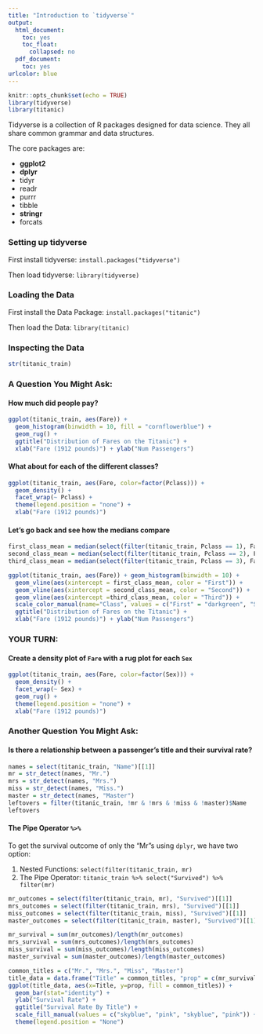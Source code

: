 ```yaml
---
title: "Introduction to `tidyverse`"
output:
  html_document:
    toc: yes
    toc_float:
      collapsed: no
  pdf_document:
    toc: yes
urlcolor: blue
---
```


```r
knitr::opts_chunk$set(echo = TRUE)
library(tidyverse)
library(titanic)
```

Tidyverse is a collection of R packages designed for data science. They all share common grammar and data structures.

The core packages are:

* **ggplot2**
* **dplyr**
* tidyr
* readr
* purrr
* tibble
* **stringr**
* forcats

### Setting up tidyverse

First install tidyverse:
`install.packages("tidyverse")`

Then load tidyverse:
`library(tidyverse)`

### Loading the Data

First install the Data Package:
`install.packages("titanic")`

Then load the Data:
`library(titanic)`

### Inspecting the Data

```r
str(titanic_train)
```

### A Question You Might Ask: 
#### How much did people pay?

```r
ggplot(titanic_train, aes(Fare)) + 
  geom_histogram(binwidth = 10, fill = "cornflowerblue") + 
  geom_rug() + 
  ggtitle("Distribution of Fares on the Titanic") + 
  xlab("Fare (1912 pounds)") + ylab("Num Passengers")
```

#### What about for each of the different classes?

```r
ggplot(titanic_train, aes(Fare, color=factor(Pclass))) + 
  geom_density() + 
  facet_wrap(~ Pclass) + 
  theme(legend.position = "none") + 
  xlab("Fare (1912 pounds)")
```

#### Let's go back and see how the medians compare

```r
first_class_mean = median(select(filter(titanic_train, Pclass == 1), Fare)[[1]])
second_class_mean = median(select(filter(titanic_train, Pclass == 2), Fare)[[1]])
third_class_mean = median(select(filter(titanic_train, Pclass == 3), Fare)[[1]])

ggplot(titanic_train, aes(Fare)) + geom_histogram(binwidth = 10) + 
  geom_vline(aes(xintercept = first_class_mean, color = "First")) + 
  geom_vline(aes(xintercept = second_class_mean, color = "Second")) + 
  geom_vline(aes(xintercept =third_class_mean, color = "Third")) + 
  scale_color_manual(name="Class", values = c("First" = "darkgreen", "Second" = "blue", "Third" = "red")) + 
  ggtitle("Distribution of Fares on the Titanic") + 
  xlab("Fare (1912 pounds)") + ylab("Num Passengers")
```

### **YOUR TURN:**
#### Create a density plot of `Fare` with a rug plot for each `Sex`

```r
ggplot(titanic_train, aes(Fare, color=factor(Sex))) + 
  geom_density() + 
  facet_wrap(~ Sex) + 
  geom_rug() +
  theme(legend.position = "none") + 
  xlab("Fare (1912 pounds)")
```

### Another Question You Might Ask: 
#### Is there a relationship between a passenger's title and their survival rate?

```r
names = select(titanic_train, "Name")[[1]]
mr = str_detect(names, "Mr.")
mrs = str_detect(names, "Mrs.")
miss = str_detect(names, "Miss.")
master = str_detect(names, "Master")
leftovers = filter(titanic_train, !mr & !mrs & !miss & !master)$Name
leftovers
```

#### The Pipe Operator `%>%`

To get the survival outcome of only the "Mr"s using `dplyr`, we have two option:

1. Nested Functions: `select(filter(titanic_train, mr)`
2. The Pipe Operator: `titanic_train %>% select("Survived") %>% filter(mr)`

```r
mr_outcomes = select(filter(titanic_train, mr), "Survived")[[1]]
mrs_outcomes = select(filter(titanic_train, mrs), "Survived")[[1]]
miss_outcomes = select(filter(titanic_train, miss), "Survived")[[1]]
master_outcomes = select(filter(titanic_train, master), "Survived")[[1]]
```


```r
mr_survival = sum(mr_outcomes)/length(mr_outcomes)
mrs_survival = sum(mrs_outcomes)/length(mrs_outcomes)
miss_survival = sum(miss_outcomes)/length(miss_outcomes)
master_survival = sum(master_outcomes)/length(master_outcomes)
```

```r
common_titles = c("Mr.", "Mrs.", "Miss", "Master")
title_data = data.frame("Title" = common_titles, "prop" = c(mr_survival, mrs_survival, miss_survival, master_survival))
ggplot(title_data, aes(x=Title, y=prop, fill = common_titles)) + 
  geom_bar(stat="identity") + 
  ylab("Survival Rate") + 
  ggtitle("Survival Rate By Title") + 
  scale_fill_manual(values = c("skyblue", "pink", "skyblue", "pink")) +
  theme(legend.position = "None")
```

